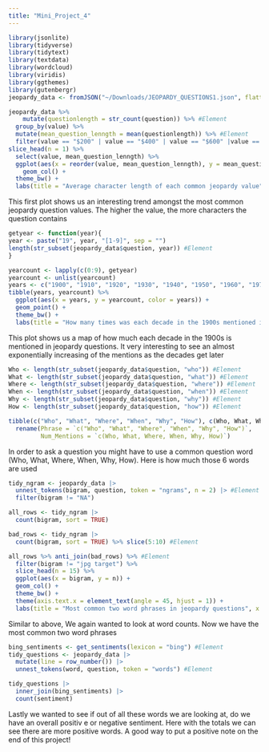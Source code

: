 ```yaml
---
title: "Mini_Project_4"
---
```


```r
library(jsonlite)
library(tidyverse) 
library(tidytext)
library(textdata)
library(wordcloud)
library(viridis)
library(ggthemes)
library(gutenbergr)
jeopardy_data <- fromJSON("~/Downloads/JEOPARDY_QUESTIONS1.json", flatten = TRUE)
```

```r
jeopardy_data %>%
    mutate(questionlength = str_count(question)) %>% #Element
  group_by(value) %>%
  mutate(mean_question_lenngth = mean(questionlength)) %>% #Element
  filter(value == "$200" | value == "$400" | value == "$600" |value == "$800" |value == "$1000") %>% #Element
slice_head(n = 1) %>%
  select(value, mean_question_lenngth) %>%
  ggplot(aes(x = reorder(value, mean_question_lenngth), y = mean_question_lenngth, fill = value)) +
    geom_col() + 
  theme_bw() + 
  labs(title = "Average character length of each common jeopardy value", x = "Value", y = "Average Question Length in characters")
```

This first plot shows us an interesting trend amongst the most common jeopardy question values. The higher the value, the more characters the question contains

```r
getyear <- function(year){
year <- paste("19", year, "[1-9]", sep = "")
length(str_subset(jeopardy_data$question, year)) #Element
}
```

```r
yearcount <- lapply(c(0:9), getyear)
yearcount <- unlist(yearcount)
years <- c("1900", "1910", "1920", "1930", "1940", "1950", "1960", "1970", "1980", "1990")
tibble(years, yearcount) %>%
  ggplot(aes(x = years, y = yearcount, color = years)) + 
  geom_point() +
  theme_bw() +
  labs(title = "How many times was each decade in the 1900s mentioned in jeopardy questions", x = "year", y = "count")
```

This plot shows us a map of how much each decade in the 1900s is mentioned in jeopardy questions. It very interesting to see an almost exponentially increasing of the mentions as the decades get later

```r
Who <- length(str_subset(jeopardy_data$question, "who")) #Element
What <- length(str_subset(jeopardy_data$question, "what")) #Element
Where <- length(str_subset(jeopardy_data$question, "where")) #Element
When <- length(str_subset(jeopardy_data$question, "when")) #Element
Why <- length(str_subset(jeopardy_data$question, "why")) #Element
How <- length(str_subset(jeopardy_data$question, "how")) #Element
```

```r
tibble(c("Who", "What", "Where", "When", "Why", "How"), c(Who, What, Where, When, Why, How)) %>%
  rename(Phrase = `c("Who", "What", "Where", "When", "Why", "How")`, 
         Num_Mentions = `c(Who, What, Where, When, Why, How)`)
```

In order to ask a question you might have to use a common question word (Who, What, Where, When, Why, How). Here is how much those 6 words are used

```r
tidy_ngram <- jeopardy_data |>
  unnest_tokens(bigram, question, token = "ngrams", n = 2) |> #Element
  filter(bigram != "NA")

all_rows <- tidy_ngram |>
  count(bigram, sort = TRUE)

bad_rows <- tidy_ngram |>
  count(bigram, sort = TRUE) %>% slice(5:10) #Element

all_rows %>% anti_join(bad_rows) %>% #Element
  filter(bigram != "jpg target") %>% 
  slice_head(n = 15) %>%
  ggplot(aes(x = bigram, y = n)) + 
  geom_col() +
  theme_bw() + 
  theme(axis.text.x = element_text(angle = 45, hjust = 1)) + 
  labs(title = "Most common two word phrases in jeopardy questions", x = "Phrase", y = "Frequency")

```

Similar to above, We again wanted to look at word counts. Now we have the most common two word phrases

```r
bing_sentiments <- get_sentiments(lexicon = "bing") #Element
tidy_questions <- jeopardy_data |>
  mutate(line = row_number()) |>
  unnest_tokens(word, question, token = "words") #Element

tidy_questions |>   
  inner_join(bing_sentiments) |> 
  count(sentiment)
```

Lastly we wanted to see if out of all these words we are looking at, do we have an overall positiv e or negative sentiment. Here with the totals we can see there are more positive words. A good way to put a positive note on the end of this project!

